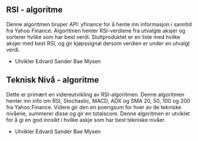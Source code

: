 ## RSI - algoritme


<p className={styles.p}>
    Denne algoritmen bruper API: yfinance for å hente inn informasjon i sanntid fra Yahoo Finance. Algoritmen henter 
RSI-verdiene fra utvalgte aksjer og sorterer hvilke som har best verdi. Sluttproduktet er en liste med hvilke
aksjer med best RSI, og gir kjøpssignal dersom verdien er under en utvalgt verdi. 
</p>

<ul className={styles.ul}>
  <li>Utvikler Edvard Sander Bae Mysen</li>
</ul>


## Teknisk Nivå - algoritme

Dette er primært en videreutvikling av RSI-algoritmen. Denne algoritmen henter inn info om RSI, Stochastic, MACD, ADX
og SMA 20, 50, 100 og 200 fra Yahoo Finance. Videre gir den en poengsum for hver av de tekniske nivåene, summerer
disse og gir en totalscore. Denne algoritmen er utviklet for å gi en god innsikt i hvilke askje som har best
tekniske nivåer.
<ul className={styles.ul}>
  <li>Utvikler Edvard Sander Bae Mysen</li>
</ul>

